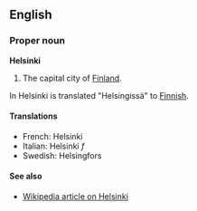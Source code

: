 ==English==
===Proper noun===
'''Helsinki'''

#The capital city of [[Finland]].

In Helsinki is translated "Helsingissä" to [[Finnish]].

====Translations====

*French: Helsinki
*Italian: Helsinki ''f''
*Swedish: Helsingfors

====See also====

*[[en:Helsinki|Wikipedia article on Helsinki]]